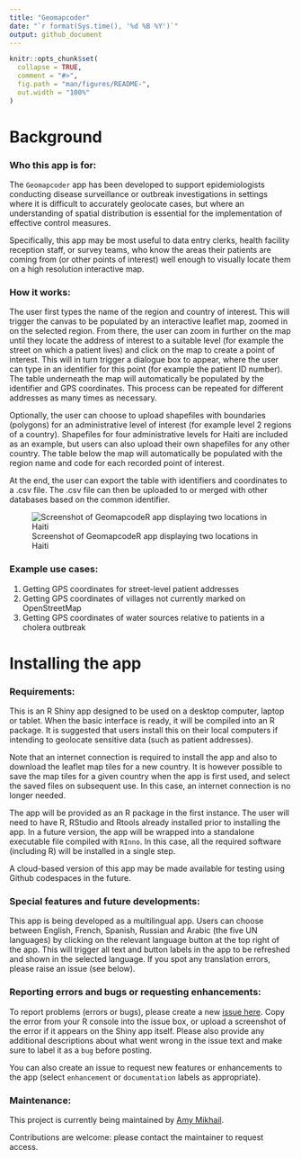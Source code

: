 ```yaml
---
title: "Geomapcoder"
date: "`r format(Sys.time(), '%d %B %Y')`"
output: github_document
---
```


<!-- README.md is generated from README.Rmd. Please edit that file -->

```r
knitr::opts_chunk$set(
  collapse = TRUE,
  comment = "#>",
  fig.path = "man/figures/README-",
  out.width = "100%"
)
```

# Background


### Who this app is for:

The `Geomapcoder` app has been developed to support epidemiologists conducting disease surveillance or outbreak investigations in settings where it is difficult to accurately geolocate cases, but where an understanding of spatial distribution is essential for the implementation of effective control measures. 

Specifically, this app may be most useful to data entry clerks, health facility reception staff, or survey teams, who know the areas their patients are coming from (or other points of interest) well enough to visually locate them on a high resolution interactive map.


### How it works:

The user first types the name of the region and country of interest.  This will trigger the canvas to be populated by an interactive leaflet map, zoomed in on the selected region.  From there, the user can zoom in further on the map until they locate the address of interest to a suitable level (for example the street on which a patient lives) and click on the map to create a point of interest.  This will in turn trigger a dialogue box to appear, where the user can type in an identifier for this point (for example the patient ID number).  The table underneath the map will automatically be populated by the identifier and GPS coordinates.  This process can be repeated for different addresses as many times as necessary. 
 
Optionally, the user can choose to upload shapefiles with boundaries (polygons) for an administrative level of interest (for example level 2 regions of a country).  Shapefiles for four administrative levels for Haiti are included as an example, but users can also upload their own shapefiles for any other country. The table below the map will automatically be populated with the region name and code for each recorded point of interest. 

At the end, the user can export the table with identifiers and coordinates to a .csv file.  The .csv file can then be uploaded to or merged with other databases based on the common identifier.


![Screenshot of GeomapcodeR app displaying two locations in Haiti](inst/images/geomapcoder_screenshot.png)

### Example use cases:

 1. Getting GPS coordinates for street-level patient addresses
 2. Getting GPS coordinates of villages not currently marked on OpenStreetMap
 3. Getting GPS coordinates of water sources relative to patients in a cholera outbreak


# Installing the app


### Requirements:

This is an R Shiny app designed to be used on a desktop computer, laptop or tablet.  When the basic interface is ready, it will be compiled into an R package.  It is suggested that users install this on their local computers if intending to geolocate sensitive data (such as patient addresses).  

Note that an internet connection is required to install the app and also to download the leaflet map tiles for a new country. It is however possible to save the map tiles for a given country when the app is first used, and select the saved files on subsequent use. In this case, an internet connection is no longer needed.

The app will be provided as an R package in the first instance.  The user will need to have R, RStudio and Rtools already installed prior to installing the app.  In a future version, the app will be wrapped into a standalone executable file compiled with `RInno`.  In this case, all the required software (including R) will be installed in a single step. 

A cloud-based version of this app may be made available for testing using Github codespaces in the future.


### Special features and future developments:

This app is being developed as a multilingual app.  Users can choose between English, French, Spanish, Russian and Arabic (the five UN languages) by clicking on the relevant language button at the top right of the app.  This will trigger all text and button labels in the app to be refreshed and shown in the selected language. If you spot any translation errors, please raise an issue (see below). 


### Reporting errors and bugs or requesting enhancements:

To report problems (errors or bugs), please create a new [issue here](https://github.com/AmyMikhail/Geomapcoder/issues). Copy the error from your R console into the issue box, or upload a screenshot of the error if it appears on the Shiny app itself.  Please also provide any additional descriptions about what went wrong in the issue text and make sure to label it as a `bug` before posting.

You can also create an issue to request new features or enhancements to the app  (select `enhancement` or `documentation` labels as appropriate).
 

### Maintenance:

This project is currently being maintained by [Amy Mikhail](https://github.com/AmyMikhail).  

Contributions are welcome: please contact the maintainer to request access.
